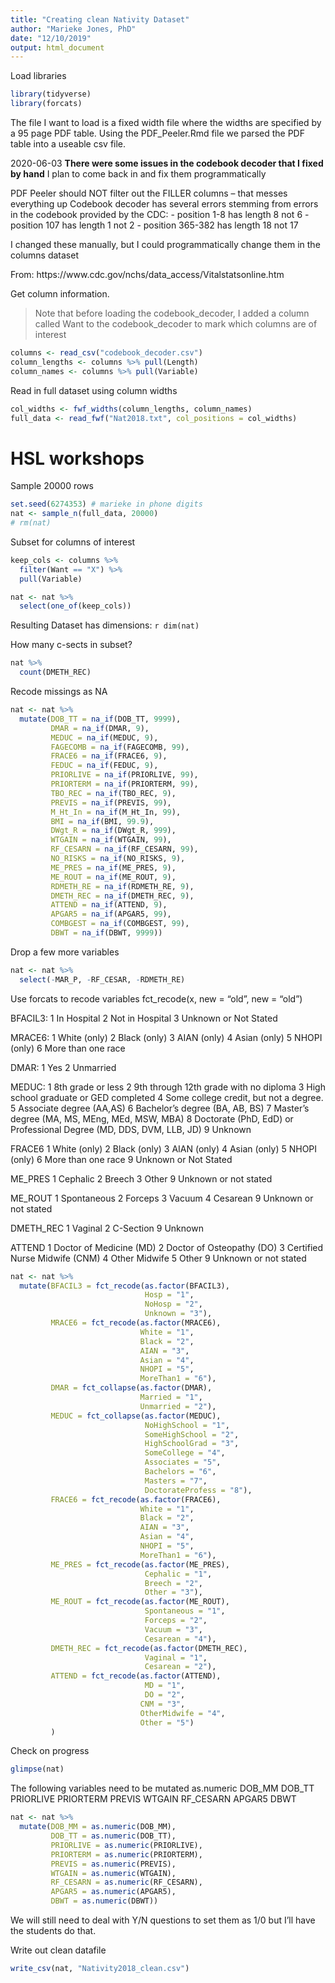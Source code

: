 ```yaml
---
title: "Creating clean Nativity Dataset"
author: "Marieke Jones, PhD"
date: "12/10/2019"
output: html_document
---
```


Load libraries

```r
library(tidyverse)
library(forcats)
```

The file I want to load is a fixed width file where the widths are specified by a 95 page PDF table. Using the PDF_Peeler.Rmd file we parsed the PDF table into a useable csv file.

2020-06-03
**There were some issues in the codebook decoder that I fixed by hand** I plan to come back in and fix them programmatically

PDF Peeler should NOT filter out the FILLER columns -- that messes everything up
Codebook decoder has several errors stemming from errors in the codebook provided by the CDC:
- position 1-8 has length 8 not 6
- position 107 has length 1 not 2
- position 365-382 has length 18 not 17

I changed these manually, but I could programmatically change them in the columns dataset

From:
https://www.cdc.gov/nchs/data_access/Vitalstatsonline.htm

Get column information.

>Note that before loading the codebook_decoder, I added a column called Want to the codebook_decoder to mark which columns are of interest

```r
columns <- read_csv("codebook_decoder.csv")
column_lengths <- columns %>% pull(Length)
column_names <- columns %>% pull(Variable)
```

Read in full dataset using column widths

```r
col_widths <- fwf_widths(column_lengths, column_names)
full_data <- read_fwf("Nat2018.txt", col_positions = col_widths)
```

# HSL workshops

Sample 20000 rows

```r
set.seed(6274353) # marieke in phone digits
nat <- sample_n(full_data, 20000)
# rm(nat)
```

Subset for columns of interest

```r
keep_cols <- columns %>%
  filter(Want == "X") %>%
  pull(Variable)

nat <- nat %>%
  select(one_of(keep_cols))
```

Resulting Dataset has dimensions: `r dim(nat)`

How many c-sects in subset?

```r
nat %>%
  count(DMETH_REC)
```

Recode missings as NA
```r
nat <- nat %>%
  mutate(DOB_TT = na_if(DOB_TT, 9999),
         DMAR = na_if(DMAR, 9),
         MEDUC = na_if(MEDUC, 9), 
         FAGECOMB = na_if(FAGECOMB, 99),
         FRACE6 = na_if(FRACE6, 9),
         FEDUC = na_if(FEDUC, 9),
         PRIORLIVE = na_if(PRIORLIVE, 99),
         PRIORTERM = na_if(PRIORTERM, 99),
         TBO_REC = na_if(TBO_REC, 9),
         PREVIS = na_if(PREVIS, 99),
         M_Ht_In = na_if(M_Ht_In, 99),
         BMI = na_if(BMI, 99.9),
         DWgt_R = na_if(DWgt_R, 999),
         WTGAIN = na_if(WTGAIN, 99),
         RF_CESARN = na_if(RF_CESARN, 99),
         NO_RISKS = na_if(NO_RISKS, 9),
         ME_PRES = na_if(ME_PRES, 9),
         ME_ROUT = na_if(ME_ROUT, 9),
         RDMETH_RE = na_if(RDMETH_RE, 9),
         DMETH_REC = na_if(DMETH_REC, 9),
         ATTEND = na_if(ATTEND, 9),
         APGAR5 = na_if(APGAR5, 99),
         COMBGEST = na_if(COMBGEST, 99),
         DBWT = na_if(DBWT, 9999))
```

Drop a few more variables

```r
nat <- nat %>%
  select(-MAR_P, -RF_CESAR, -RDMETH_RE)
```

Use forcats to recode variables
fct_recode(x, new = "old", new = "old")

BFACIL3:
1 In Hospital
2 Not in Hospital
3 Unknown or Not Stated

MRACE6:
1 White (only)
2 Black (only)
3 AIAN (only)
4 Asian (only)
5 NHOPI (only)
6 More than one race

DMAR:
1 Yes
2 Unmarried

MEDUC:
1 8th grade or less
2 9th through 12th grade with no diploma
3 High school graduate or GED completed
4 Some college credit, but not a degree.
5 Associate degree (AA,AS)
6 Bachelor’s degree (BA, AB, BS)
7 Master’s degree (MA, MS, MEng, MEd, MSW, MBA)
8 Doctorate (PhD, EdD) or Professional Degree (MD, DDS,
DVM, LLB, JD) 
9 Unknown

FRACE6
1 White (only)
2 Black (only)
3 AIAN (only)
4 Asian (only)
5 NHOPI (only)
6 More than one race
9 Unknown or Not Stated

ME_PRES
1 Cephalic
2 Breech
3 Other
9 Unknown or not stated

ME_ROUT
1 Spontaneous 2 Forceps
3 Vacuum
4 Cesarean
9 Unknown or not stated

DMETH_REC
1 Vaginal
2 C-Section 
9 Unknown

ATTEND
1 Doctor of Medicine (MD)
2 Doctor of Osteopathy (DO)
3 Certified Nurse Midwife (CNM) 4 Other Midwife
5 Other
9 Unknown or not stated

```r
nat <- nat %>%
  mutate(BFACIL3 = fct_recode(as.factor(BFACIL3), 
                              Hosp = "1", 
                              NoHosp = "2", 
                              Unknown = "3"),
         MRACE6 = fct_recode(as.factor(MRACE6), 
                             White = "1", 
                             Black = "2", 
                             AIAN = "3", 
                             Asian = "4", 
                             NHOPI = "5", 
                             MoreThan1 = "6"),
         DMAR = fct_collapse(as.factor(DMAR), 
                             Married = "1", 
                             Unmarried = "2"),
         MEDUC = fct_collapse(as.factor(MEDUC), 
                              NoHighSchool = "1", 
                              SomeHighSchool = "2", 
                              HighSchoolGrad = "3", 
                              SomeCollege = "4", 
                              Associates = "5", 
                              Bachelors = "6", 
                              Masters = "7", 
                              DoctorateProfess = "8"),
         FRACE6 = fct_recode(as.factor(FRACE6), 
                             White = "1", 
                             Black = "2", 
                             AIAN = "3", 
                             Asian = "4", 
                             NHOPI = "5", 
                             MoreThan1 = "6"),
         ME_PRES = fct_recode(as.factor(ME_PRES), 
                              Cephalic = "1", 
                              Breech = "2", 
                              Other = "3"),
         ME_ROUT = fct_recode(as.factor(ME_ROUT), 
                              Spontaneous = "1", 
                              Forceps = "2", 
                              Vacuum = "3",
                              Cesarean = "4"),
         DMETH_REC = fct_recode(as.factor(DMETH_REC), 
                              Vaginal = "1", 
                              Cesarean = "2"),
         ATTEND = fct_recode(as.factor(ATTEND), 
                              MD = "1", 
                              DO = "2",
                             CNM = "3",
                             OtherMidwife = "4",
                             Other = "5")
         )
```

Check on progress
```r
glimpse(nat)
```

The following variables need to be mutated as.numeric
DOB_MM 
DOB_TT
PRIORLIVE
PRIORTERM
PREVIS
WTGAIN
RF_CESARN
APGAR5
DBWT

```r
nat <- nat %>%
  mutate(DOB_MM = as.numeric(DOB_MM),
         DOB_TT = as.numeric(DOB_TT),
         PRIORLIVE = as.numeric(PRIORLIVE),
         PRIORTERM = as.numeric(PRIORTERM),
         PREVIS = as.numeric(PREVIS),
         WTGAIN = as.numeric(WTGAIN),
         RF_CESARN = as.numeric(RF_CESARN),
         APGAR5 = as.numeric(APGAR5),
         DBWT = as.numeric(DBWT))
```

We will still need to deal with Y/N questions to set them as 1/0 but I'll have the students do that.

Write out clean datafile
```r
write_csv(nat, "Nativity2018_clean.csv")
```
